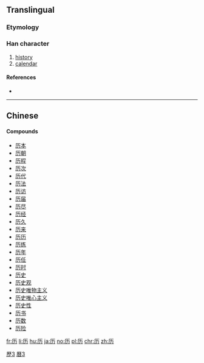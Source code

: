 {{also|曆|歷|歴}}
==Translingual==
{{ja-forms|[[歴]]|历|[[歷]]}}
{{ja-forms|[[暦]]|历|[[曆]]}}
===Etymology===
{{Han simp|歷|a=曆}}

===Han character===
{{Han char|rn=27|rad=厂|as=02|sn=4|four=|canj=MKS,XMKS|ids=⿸厂力}}

# [[history]]
# [[calendar]]

====References====
* {{Han ref|kx=0160.181|hdz=10068.040|uh=5386|ud=21382}}

----

==Chinese==
{{zh-see|曆}}

====Compounds====
* [[历本]]
* [[历朝]]
* [[历程]]
* [[历次]]
* [[历代]]
* [[历法]]
* [[历访]]
* [[历届]]
* [[历尽]]
* [[历经]]
* [[历久]]
* [[历来]]
* [[历历]]
* [[历练]]
* [[历年]]
* [[历任]]
* [[历时]]
* [[历史]]
* [[历史观]]
* [[历史唯物主义]]
* [[历史唯心主义]]
* [[历史性]]
* [[历书]]
* [[历数]]
* [[历险]]

[[Category:CJKV characters simplified differently in Japan and China|歷3]]
[[Category:CJKV characters simplified differently in Japan and China|曆3]]

[[fr:历]]
[[li:历]]
[[hu:历]]
[[ja:历]]
[[no:历]]
[[pl:历]]
[[chr:历]]
[[zh:历]]